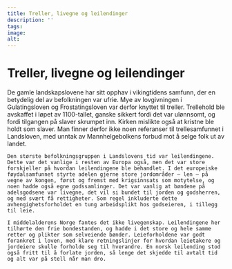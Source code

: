 ```yaml
---
title: Treller, livegne og leilendinger
description: ''
tags:
image: 
alt: 
---
```



# Treller, livegne og leilendinger

<Container stil="initial side">
    De gamle landskapslovene har sitt opphav i vikingtidens samfunn, der en betydelig del av befolkningen var ufrie. Mye av lovgivningen i Gulatingsloven og Frostatingsloven var derfor knyttet til treller. 
    Trellehold ble avskaffet i løpet av 1100-tallet, ganske sikkert fordi det var ulønnsomt, og fordi tilgangen på slaver skrumpet inn. Kirken mislikte også at kristne ble holdt som slaver. 
    Man finner derfor ikke noen referanser til trellesamfunnet i Landsloven, med unntak av Mannhelgebolkens forbud mot å selge folk ut av landet. 
    
    Den største befolkningsgruppen i Landslovens tid var leilendingene. 
    Dette var det vanlige i resten av Europa også, men det var store forskjeller på hvordan leilendingene ble behandlet. I det europeiske føydalsamfunnet styrte adelen gjerne store jordområder – len – på vegne av kongen, først og fremst med krigsinnsats som motytelse, og noen hadde også egne godssamlinger. Det var vanlig at bøndene på adelsgodsene var livegne, det vil si bundet til jorden og godsherren, og med svært få rettigheter. Som regel inkluderte dette avhengighetsforholdet en tung arbeidsplikt hos godseieren, i tillegg til leie. 
    
    I middelalderens Norge fantes det ikke livegenskap. Leilendingene her tilhørte den frie bondestanden, og hadde i det store og hele samme retter og plikter som selveiende bønder. Leieforholdene var godt forankret i loven, med klare retningslinjer for hvordan leietakere og jordeiere skulle forholde seg til hverandre. En norsk leilending stod også fritt til å forlate jorden, så lenge det skjedde til avtalt tid og alt var på stell når man dro.
</Container>

<Figure
    image="/images/landsleiebolken/_R001753.jpg"
    title="Silhuetter av leilendinger fra utstillingen."
    alt="Silhuetter av leilendinger fra utstillingen."
>
</Figure>
